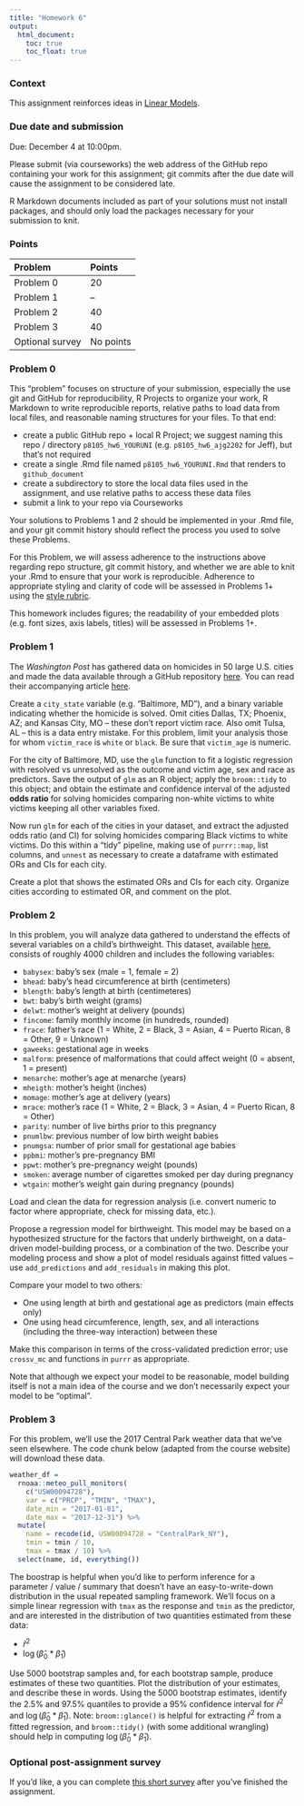 ```yaml
---
title: "Homework 6"
output:
  html_document: 
    toc: true
    toc_float: true
---
```


### Context

This assignment reinforces ideas in [Linear Models](topic_linear_models.html). 

### Due date and submission

Due: December 4 at 10:00pm. 

Please submit (via courseworks) the web address of the GitHub repo containing your work for this assignment; git commits after the due date will cause the assignment to be considered late.

R Markdown documents included as part of your solutions must not install packages, and should only load the packages necessary for your submission to knit. 


### Points

| Problem         | Points    |
|:--------------- |:--------- |
| Problem 0       | 20        |
| Problem 1       | --        |
| Problem 2       | 40        |
| Problem 3       | 40        |
| Optional survey | No points |



### Problem 0

This "problem" focuses on structure of your submission, especially the use git and GitHub for reproducibility, R Projects to organize your work, R Markdown to write reproducible reports, relative paths to load data from local files, and reasonable naming structures for your files. 
To that end: 

* create a public GitHub repo + local R Project; we suggest naming this repo / directory `p8105_hw6_YOURUNI` (e.g. `p8105_hw6_ajg2202` for Jeff), but that's not required
* create a single .Rmd file named `p8105_hw6_YOURUNI.Rmd` that renders to `github_document`
* create a subdirectory to store the local data files used in the assignment, and use relative paths to access these data files
* submit a link to your repo via Courseworks

Your solutions to Problems 1 and 2 should be implemented in your .Rmd file, and your git commit history should reflect the process you used to solve these Problems. 

For this Problem, we will assess adherence to the instructions above regarding repo structure, git commit history, and whether we are able to knit your .Rmd to ensure that your work is reproducible. Adherence to appropriate styling and clarity of code will be assessed in Problems 1+ using the [style rubric](homework_style_rubric.html).

This homework includes figures; the readability of your embedded plots (e.g. font sizes, axis labels, titles) will be assessed in Problems 1+.




### Problem 1

The _Washington Post_ has gathered data on homicides in 50 large U.S. cities and made the data available through a GitHub repository [here](https://github.com/washingtonpost/data-homicides). You can read their accompanying article [here](https://www.washingtonpost.com/graphics/2018/investigations/where-murders-go-unsolved/).

Create a `city_state` variable (e.g. “Baltimore, MD”), and a binary variable indicating whether the homicide is solved. Omit cities Dallas, TX; Phoenix, AZ; and Kansas City, MO -- these don't report victim race. Also omit Tulsa, AL -- this is a data entry mistake. For this problem, limit your analysis those for whom `victim_race` is `white` or `black`. Be sure that `victim_age` is numeric. 

For the city of Baltimore, MD, use the `glm` function to fit a logistic regression with resolved vs unresolved as the outcome and victim age, sex and race as predictors. Save the output of `glm` as an R object; apply the `broom::tidy` to this object; and obtain the estimate and confidence interval of the adjusted **odds ratio** for solving homicides comparing non-white victims to white victims keeping all other variables fixed. 

Now run `glm` for each of the cities in your dataset, and extract the adjusted odds ratio (and CI) for solving homicides comparing Black victims to white victims. Do this within a “tidy” pipeline, making use of `purrr::map`, list columns, and `unnest` as necessary to create a dataframe with estimated ORs and CIs for each city. 

Create a plot that shows the estimated ORs and CIs for each city. Organize cities according to estimated OR, and comment on the plot.


### Problem 2

In this problem, you will analyze data gathered to understand the effects of several variables on a child's birthweight. This dataset, available [here](data/birthweight.csv), consists of roughly 4000 children and includes the following variables:

  * `babysex`: baby's sex (male = 1, female = 2)
  * `bhead`: baby's head circumference at birth (centimeters)
  * `blength`: baby's length at birth (centimeteres)
  * `bwt`: baby's birth weight (grams)
  * `delwt`: mother's weight at delivery (pounds)
  * `fincome`: family monthly income (in hundreds, rounded)
  * `frace`: father's race (1 = White, 2 = Black, 3 = Asian, 4 = Puerto Rican, 8 = Other, 9 = Unknown)
  * `gaweeks`: gestational age in weeks
  * `malform`: presence of malformations that could affect weight (0 = absent, 1 = present)
  * `menarche`: mother's age at menarche (years)
  * `mheigth`: mother's height (inches) 
  * `momage`: mother's age at delivery (years)
  * `mrace`: mother's race (1 = White, 2 = Black, 3 = Asian, 4 = Puerto Rican, 8 = Other)
  * `parity`: number of live births prior to this pregnancy
  * `pnumlbw`: previous number of low birth weight babies 
  * `pnumgsa`: number of prior small for gestational age babies
  * `ppbmi`: mother's pre-pregnancy BMI
  * `ppwt`: mother's pre-pregnancy weight (pounds)
  * `smoken`: average number of cigarettes smoked per day during pregnancy
  * `wtgain`: mother's weight gain during pregnancy (pounds)

Load and clean the data for regression analysis (i.e. convert numeric to factor where appropriate, check for missing data, etc.).

Propose a regression model for birthweight. This model may be based on a hypothesized structure for the factors that underly birthweight, on a data-driven model-building process, or a combination of the two. Describe your modeling process and show a plot of model residuals against fitted values -- use `add_predictions` and `add_residuals` in making this plot. 

Compare your model to two others:

* One using length at birth and gestational age as predictors (main effects only)
* One using head circumference, length, sex, and all interactions (including the three-way interaction) between these

Make this comparison in terms of the cross-validated prediction error; use `crossv_mc` and functions in `purrr` as appropriate.

Note that although we expect your model to be reasonable, model building itself is not a main idea of the course and we don’t necessarily expect your model to be "optimal".


### Problem 3

For this problem, we'll use the 2017 Central Park weather data that we've seen elsewhere. The code chunk below (adapted from the course website) will download these data. 

```r
weather_df = 
  rnoaa::meteo_pull_monitors(
    c("USW00094728"),
    var = c("PRCP", "TMIN", "TMAX"), 
    date_min = "2017-01-01",
    date_max = "2017-12-31") %>%
  mutate(
    name = recode(id, USW00094728 = "CentralPark_NY"),
    tmin = tmin / 10,
    tmax = tmax / 10) %>%
  select(name, id, everything())
```

The boostrap is helpful when you'd like to perform inference for a parameter / value / summary that doesn't have an easy-to-write-down distribution in the usual repeated sampling framework. We'll focus on a simple linear regression with `tmax` as the response and `tmin` as the predictor, and are interested in the distribution of two quantities estimated from these data:

* $\hat{r}^2$
* $\log(\hat{\beta}_0 * \hat{\beta}_1)$

Use 5000 bootstrap samples and, for each bootstrap sample, produce estimates of these two quantities. Plot the distribution of your estimates, and describe these in words. Using the 5000 bootstrap estimates, identify the 2.5% and 97.5% quantiles to provide a 95% confidence interval for $\hat{r}^2$ and $\log(\hat{\beta}_0 * \hat{\beta}_1)$. Note: `broom::glance()` is helpful for extracting $\hat{r}^2$ from a fitted regression, and `broom::tidy()` (with some additional wrangling) should help in computing $\log(\hat{\beta}_0 * \hat{\beta}_1)$. 


### Optional post-assignment survey

If you'd like, a you can complete [this short survey](https://forms.gle/b4hS6r9sL92VRoXA8) after you've finished the assignment.
